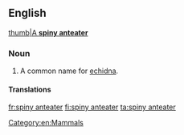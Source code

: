 ==English==

[[image:Echinda burningwell.jpg|thumb|A '''spiny anteater''']]
===Noun===
{{en-noun|sg=[[spiny]] [[anteater]]}}

# {{zoology}} A common name for [[echidna]].

====Translations====
{{trans-see|common name for echidna|echidna}}
[[Category:en:Mammals]]

[[fr:spiny anteater]]
[[fi:spiny anteater]]
[[ta:spiny anteater]]
